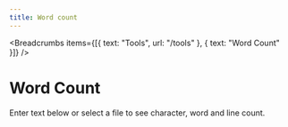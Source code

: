 ---
title: Word count
---


<Breadcrumbs
  items={[{ text: "Tools", url: "/tools" }, { text: "Word Count" }]}
/>

# Word Count

Enter text below or select a file to see character, word and line count.

<WordCount />